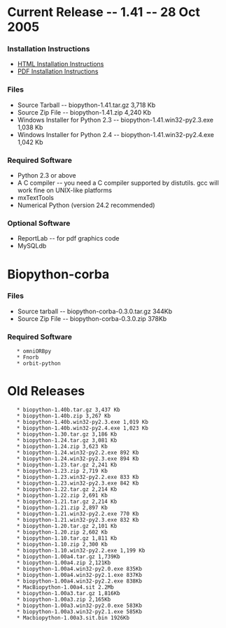 = Current Release -- 1.41 -- 28 Oct 2005 =

=== Installation Instructions ===

* [[Installation.html|HTML Installation Instructions]]
* [[Installation.pdf|PDF Installation Instructions]]

=== Files ===

* Source Tarball -- biopython-1.41.tar.gz 3,718 Kb
* Source Zip File -- biopython-1.41.zip 4,240 Kb
* Windows Installer for Python 2.3 -- biopython-1.41.win32-py2.3.exe 1,038 Kb
* Windows Installer for Python 2.4 -- biopython-1.41.win32-py2.4.exe 1,042 Kb

=== Required Software ===

* Python 2.3 or above
* A C compiler -- you need a C compiler supported by distutils. gcc will work fine on UNIX-like platforms
* mxTextTools
* Numerical Python (version 24.2 recommended)

=== Optional Software ===

* ReportLab -- for pdf graphics code
* MySQLdb

= Biopython-corba =

=== Files ===

* Source tarball -- biopython-corba-0.3.0.tar.gz 344Kb
* Source Zip File -- biopython-corba-0.3.0.zip 378Kb

=== Required Software ===

    * omniORBpy
    * Fnorb
    * orbit-python

= Old Releases =

    * biopython-1.40b.tar.gz 3,437 Kb
    * biopython-1.40b.zip 3,267 Kb
    * biopython-1.40b.win32-py2.3.exe 1,019 Kb
    * biopython-1.40b.win32-py2.4.exe 1,023 Kb
    * biopython-1.30.tar.gz 3,186 Kb
    * biopython-1.24.tar.gz 3,081 Kb
    * biopython-1.24.zip 3,623 Kb
    * biopython-1.24.win32-py2.2.exe 892 Kb
    * biopython-1.24.win32-py2.3.exe 894 Kb
    * biopython-1.23.tar.gz 2,241 Kb
    * biopython-1.23.zip 2,719 Kb
    * biopython-1.23.win32-py2.2.exe 833 Kb
    * biopython-1.23.win32-py2.3.exe 842 Kb
    * biopython-1.22.tar.gz 2,214 Kb
    * biopython-1.22.zip 2,691 Kb
    * biopython-1.21.tar.gz 2,214 Kb
    * biopython-1.21.zip 2,897 Kb
    * biopython-1.21.win32-py2.2.exe 770 Kb
    * biopython-1.21.win32-py2.3.exe 832 Kb
    * biopython-1.20.tar.gz 2,101 Kb
    * biopython-1.20.zip 2,602 Kb
    * biopython-1.10.tar.gz 1,811 Kb
    * biopython-1.10.zip 2,300 Kb
    * biopython-1.10.win32-py2.2.exe 1,199 Kb
    * biopython-1.00a4.tar.gz 1,739Kb
    * biopython-1.00a4.zip 2,121Kb
    * biopython-1.00a4.win32-py2.0.exe 835Kb
    * biopython-1.00a4.win32-py2.1.exe 837Kb
    * biopython-1.00a4.win32-py2.2.exe 838Kb
    * MacBiopython-1.00a4.sit 2.2Mb
    * biopython-1.00a3.tar.gz 1,816Kb
    * biopython-1.00a3.zip 2,165Kb
    * biopython-1.00a3.win32-py2.0.exe 583Kb
    * biopython-1.00a3.win32-py2.1.exe 585Kb
    * Macbiopython-1.00a3.sit.bin 1926Kb